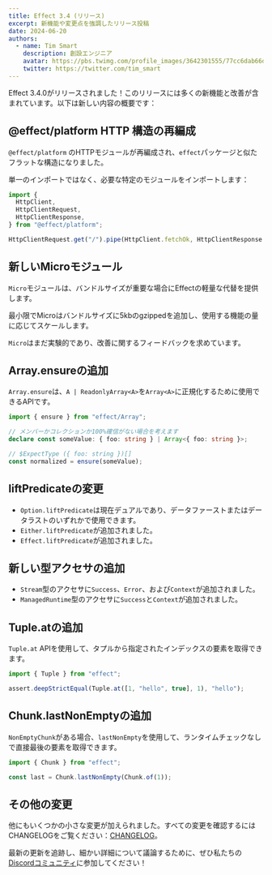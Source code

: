 ```yaml
---
title: Effect 3.4 (リリース)
excerpt: 新機能や変更点を強調したリリース投稿
date: 2024-06-20
authors:
  - name: Tim Smart
    description: 創設エンジニア
    avatar: https://pbs.twimg.com/profile_images/3642301555/77cc6dab66dc94fdd77e503fd6d1c1cf_400x400.jpeg
    twitter: https://twitter.com/tim_smart
---
```


Effect 3.4.0がリリースされました！このリリースには多くの新機能と改善が含まれています。以下は新しい内容の概要です：

## @effect/platform HTTP 構造の再編成

`@effect/platform` のHTTPモジュールが再編成され、`effect`パッケージと似たフラットな構造になりました。

単一のインポートではなく、必要な特定のモジュールをインポートします：

```typescript
import {
  HttpClient,
  HttpClientRequest,
  HttpClientResponse,
} from "@effect/platform";

HttpClientRequest.get("/").pipe(HttpClient.fetchOk, HttpClientResponse.json);
```

## 新しいMicroモジュール

`Micro`モジュールは、バンドルサイズが重要な場合にEffectの軽量な代替を提供します。

最小限でMicroはバンドルサイズに5kbのgzippedを追加し、使用する機能の量に応じてスケールします。

`Micro`はまだ実験的であり、改善に関するフィードバックを求めています。

## Array.ensureの追加

`Array.ensure`は、`A | ReadonlyArray<A>`を`Array<A>`に正規化するために使用できるAPIです。

```typescript
import { ensure } from "effect/Array";

// メンバーかコレクションか100%確信がない場合を考えます
declare const someValue: { foo: string } | Array<{ foo: string }>;

// $ExpectType ({ foo: string })[]
const normalized = ensure(someValue);
```

## liftPredicateの変更

- `Option.liftPredicate`は現在デュアルであり、データファーストまたはデータラストのいずれかで使用できます。
- `Either.liftPredicate`が追加されました。
- `Effect.liftPredicate`が追加されました。

## 新しい型アクセサの追加

- `Stream`型のアクセサに`Success`、`Error`、および`Context`が追加されました。
- `ManagedRuntime`型のアクセサに`Success`と`Context`が追加されました。

## Tuple.atの追加

`Tuple.at` APIを使用して、タプルから指定されたインデックスの要素を取得できます。

```typescript
import { Tuple } from "effect";

assert.deepStrictEqual(Tuple.at([1, "hello", true], 1), "hello");
```

## Chunk.lastNonEmptyの追加

`NonEmptyChunk`がある場合、`lastNonEmpty`を使用して、ランタイムチェックなしで直接最後の要素を取得できます。

```typescript
import { Chunk } from "effect";

const last = Chunk.lastNonEmpty(Chunk.of(1));
```

## その他の変更

他にもいくつかの小さな変更が加えられました。すべての変更を確認するにはCHANGELOGをご覧ください：[CHANGELOG](https://github.com/Effect-TS/effect/blob/main/packages/effect/CHANGELOG.md)。

最新の更新を追跡し、細かい詳細について議論するために、ぜひ私たちの[Discordコミュニティ](https://discord.gg/effect-ts)に参加してください！
